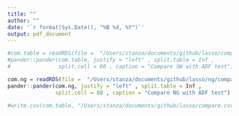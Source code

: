 ```yaml
---
title: ""
author: ""
date: '`r format(Sys.Date(), "%B %d, %Y")`'
output: pdf_document
---
```


```r
#com.table = readRDS(file =  "/Users/stanza/documents/github/lasso/compare.rds")
#pander::pander(com.table, justify = "left" , split.table = Inf , 
#               split.cell = 80 , caption = "Compare SW with ADF test")

com.ng = readRDS(file =  "/Users/stanza/documents/github/lasso/ng/compare.rds")
pander::pander(com.ng, justify = "left" , split.table = Inf , 
               split.cell = 80 , caption = "Compare NG with ADF test")

#write.csv(com.table, "/Users/stanza/documents/github/lasso/compare.csv")
```









